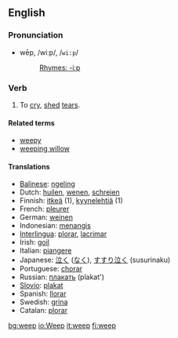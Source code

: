 ==English==

=== Pronunciation ===
*wēp, /wiːp/, /<tt>wi:p</tt>/
*:[[Rhymes:English:-iːp|Rhymes: -iːp]]

=== Verb ===
{{en-infl-irreg|weep|weeps|weeping|wept|wept}}
# To [[cry]], [[shed]] [[tear]]s.

====Related terms====
*[[weepy]]
*[[weeping willow]]

==== Translations ====
*[[Balinese]]: [[ngeling]]
*Dutch: [[huilen]], [[wenen]], [[schreien]]
*Finnish: [[itkeä]] (1), [[kyynelehtiä]] (1)
*French: [[pleurer]]
*German: [[weinen]]
*Indonesian: [[tangis|menangis]]
*[[Interlingua]]: [[plorar]], [[lacrimar]]
*Irish: [[goil]]
*Italian: [[piangere]]
*Japanese: [[泣く]] ([[なく]]), [[すすり泣く]] (susurinaku)
*Portuguese: [[chorar]]
*Russian: [[плакать]] (plakat')
*[[Slovio]]: [[plakat]]
*Spanish: [[llorar]]
*Swedish: [[grina]]
*Catalan: [[plorar]]

[[bg:weep]]
[[io:Weep]]
[[it:weep]]
[[fi:weep]]